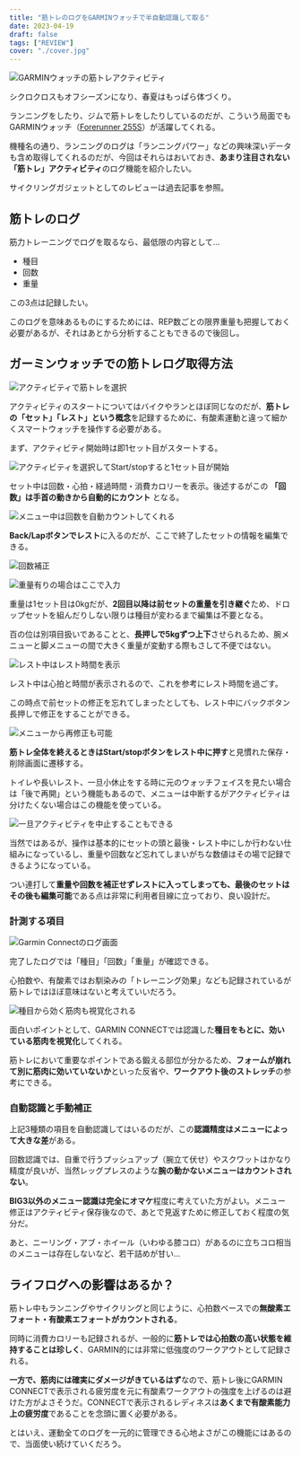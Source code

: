 ```yaml
---
title: "筋トレのログをGARMINウォッチで半自動認識して取る"
date: 2023-04-19
draft: false
tags: ["REVIEW"]
cover: "./cover.jpg"
---
```


![GARMINウォッチの筋トレアクティビティ](./cover.jpg)

シクロクロスもオフシーズンになり、春夏はもっぱら体づくり。

ランニングをしたり、ジムで筋トレをしたりしているのだが、こういう局面でもGARMINウォッチ（[Forerunner 255S](https://amzn.to/3IMI0Ec)）が活躍してくれる。

<LinkBox url="https://www.amazon.co.jp/dp/B0B18M3381/" isAmazonLink />

機種名の通り、ランニングのログは「ランニングパワー」などの興味深いデータも含め取得してくれるのだが、今回はそれらはおいておき、**あまり注目されない「筋トレ」アクティビティ**のログ機能を紹介したい。

サイクリングガジェットとしてのレビューは過去記事を参照。

<LinkBox url="https://blog.gensobunya.net/post/2022/07/fr255s_review/" />

## 筋トレのログ

筋力トレーニングでログを取るなら、最低限の内容として…

- 種目
- 回数
- 重量

この3点は記録したい。

このログを意味あるものにするためには、REP数ごとの限界重量も把握しておく必要があるが、それはあとから分析することもできるので後回し。

## ガーミンウォッチでの筋トレログ取得方法

![アクティビティで筋トレを選択](./menu.png)

アクティビティのスタートについてはバイクやランとほぼ同じなのだが、**筋トレの「セット」「レスト」という概念**を記録するために、有酸素運動と違って細かくスマートウォッチを操作する必要がある。

まず、アクティビティ開始時は即1セット目がスタートする。

![アクティビティを選択してStart/stopすると1セット目が開始](./set_count.jpg)

セット中は回数・心拍・経過時間・消費カロリーを表示。後述するがこの **「回数」は手首の動きから自動的にカウント** となる。

![メニュー中は回数を自動カウントしてくれる](./main_workout_view.png)

**Back/Lapボタンでレスト**に入るのだが、ここで終了したセットの情報を編集できる。

![回数補正](./edit_last_rep.png)

![重量有りの場合はここで入力](./edit_last_weight.png)

重量は1セット目は0kgだが、**2回目以降は前セットの重量を引き継ぐ**ため、ドロップセットを組んだりしない限りは種目が変わるまで編集は不要となる。

百の位は別項目扱いであることと、**長押しで5kgずつ上下**させられるため、腕メニューと脚メニューの間で大きく重量が変動する際もさして不便ではない。

![レスト中はレスト時間を表示](./rest.png)

レスト中は心拍と時間が表示されるので、これを参考にレスト時間を過ごす。

この時点で前セットの修正を忘れてしまったとしても、レスト中にバックボタン長押しで修正をすることができる。

![メニューから再修正も可能](./edit_last_set.png)

**筋トレ全体を終えるときはStart/stopボタンをレスト中に押す**と見慣れた保存・削除画面に遷移する。

トイレや長いレスト、一旦小休止をする時に元のウォッチフェイスを見たい場合は「後で再開」という機能もあるので、メニューは中断するがアクティビティは分けたくない場合はこの機能を使っている。

![一旦アクティビティを中止することもできる](./resume_later.png)

当然ではあるが、操作は基本的にセットの頭と最後・レスト中にしか行わない仕組みになっているし、重量や回数など忘れてしまいがちな数値はその場で記録できるようになっている。

つい連打して**重量や回数を補正せずレストに入ってしまっても、最後のセットはその後も編集可能**である点は非常に利用者目線に立っており、良い設計だ。

### 計測する項目

![Garmin Connectのログ画面](./connect_log.png)

完了したログでは「種目」「回数」「重量」が確認できる。

心拍数や、有酸素ではお馴染みの「トレーニング効果」なども記録されているが筋トレではほぼ意味はないと考えていいだろう。

![種目から効く筋肉も視覚化される](./connect_log2.png)

面白いポイントとして、GARMIN CONNECTでは認識した**種目をもとに、効いている筋肉を視覚化**してくれる。

筋トレにおいて重要なポイントである鍛える部位が分かるため、**フォームが崩れて別に筋肉に効いていないか**といった反省や、**ワークアウト後のストレッチ**の参考にできる。

### 自動認識と手動補正

上記3種類の項目を自動認識してはいるのだが、この**認識精度はメニューによって大きな差**がある。

回数認識では、自重で行うプッシュアップ（腕立て伏せ）やスクワットはかなり精度が良いが、当然レッグプレスのような**腕の動かないメニューはカウントされない**。

**BIG3以外のメニュー認識は完全にオマケ**程度に考えていた方がよい。メニュー修正はアクティビティ保存後なので、あとで見返すために修正しておく程度の気分だ。

あと、ニーリング・アブ・ホイール（いわゆる膝コロ）があるのに立ちコロ相当のメニューは存在しないなど、若干詰めが甘い…

## ライフログへの影響はあるか？

筋トレ中もランニングやサイクリングと同じように、心拍数ベースでの**無酸素エフォート・有酸素エフォートがカウントされる**。

同時に消費カロリーも記録されるが、一般的に**筋トレでは心拍数の高い状態を維持することは珍しく**、GARMIN的には非常に低強度のワークアウトとして記録される。

**一方で、筋肉には確実にダメージがきているはず**なので、筋トレ後にGARMIN CONNECTで表示される疲労度を元に有酸素ワークアウトの強度を上げるのは避けた方がよさそうだ。CONNECTで表示されるレディネスは**あくまで有酸素能力上の疲労度**であることを念頭に置く必要がある。

とはいえ、運動全てのログを一元的に管理できる心地よさがこの機能にはあるので、当面使い続けていくだろう。

<LinkBox url="https://www.amazon.co.jp/dp/B0BWF162WJ/" isAmazonLink />
